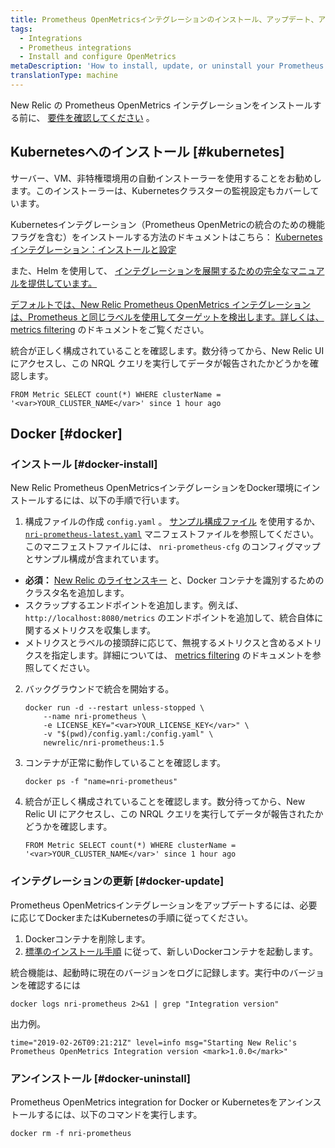 ```yaml
---
title: Prometheus OpenMetricsインテグレーションのインストール、アップデート、アンインストールを行います。
tags:
  - Integrations
  - Prometheus integrations
  - Install and configure OpenMetrics
metaDescription: 'How to install, update, or uninstall your Prometheus OpenMetrics integration with New Relic for your Docker or Kubernetes environment.'
translationType: machine
---
```


New Relic の Prometheus OpenMetrics インテグレーションをインストールする前に、 [要件を確認してください](/docs/integrations/prometheus-integrations/get-started/monitor-prometheus-new-relic#OpenMetrics-Compatibility) 。

## Kubernetesへのインストール [#kubernetes]

サーバー、VM、非特権環境用の自動インストーラーを使用することをお勧めします。このインストーラーは、Kubernetesクラスターの監視設定もカバーしています。

Kubernetesインテグレーション（Prometheus OpenMetricの統合のための機能フラグを含む）をインストールする方法のドキュメントはこちら： [Kubernetesインテグレーション：インストールと設定](/docs/kubernetes-pixie/kubernetes-integration/installation/kubernetes-integration-install-configure)

また、Helm を使用して、 [インテグレーションを展開するための完全なマニュアルを提供しています。](/docs/kubernetes-pixie/kubernetes-integration/installation/install-kubernetes-integration-using-helm)

[](/docs/kubernetes-pixie/kubernetes-integration/installation/install-kubernetes-integration-using-helm)

[デフォルトでは、New Relic Prometheus OpenMetrics インテグレーションは、Prometheus と同じラベルを使用してターゲットを検出します。詳しくは、 ](/docs/kubernetes-pixie/kubernetes-integration/installation/install-kubernetes-integration-using-helm)[metrics filtering](/docs/integrations/prometheus-integrations/configure/filter-prometheus-metrics) のドキュメントをご覧ください。

統合が正しく構成されていることを確認します。数分待ってから、New Relic UI にアクセスし、この NRQL クエリを実行してデータが報告されたかどうかを確認します。

```
FROM Metric SELECT count(*) WHERE clusterName = '<var>YOUR_CLUSTER_NAME</var>' since 1 hour ago
```

## Docker [#docker]

### インストール [#docker-install]

New Relic Prometheus OpenMetricsインテグレーションをDocker環境にインストールするには、以下の手順で行います。

1. 構成ファイルの作成 `config.yaml` 。 [サンプル構成ファイル](/docs/integrations/prometheus-integrations/install-configure/configure-prometheus-openmetrics-integration#example-configuration-file) を使用するか、 [`nri-prometheus-latest.yaml`](https://download.newrelic.com/infrastructure_agent/integrations/kubernetes/nri-prometheus-latest.yaml) マニフェストファイルを参照してください。このマニフェストファイルには、 `nri-prometheus-cfg` のコンフィグマップとサンプル構成が含まれています。

* **必須：** [New Relic のライセンスキー](/docs/apis/intro-apis/new-relic-api-keys/#ingest-license-key) と、Docker コンテナを識別するためのクラスタ名を追加します。
* スクラップするエンドポイントを追加します。例えば、 `http://localhost:8080/metrics` のエンドポイントを追加して、統合自体に関するメトリクスを収集します。
* メトリクスとラベルの接頭辞に応じて、無視するメトリクスと含めるメトリクスを指定します。詳細については、 [metrics filtering](/docs/integrations/prometheus-integrations/configure/filter-prometheus-metrics) のドキュメントを参照してください。

2. バックグラウンドで統合を開始する。

   ```
   docker run -d --restart unless-stopped \
       --name nri-prometheus \
       -e LICENSE_KEY="<var>YOUR_LICENSE_KEY</var>" \
       -v "$(pwd)/config.yaml:/config.yaml" \
       newrelic/nri-prometheus:1.5
   ```

3. コンテナが正常に動作していることを確認します。

   ```
   docker ps -f "name=nri-prometheus"
   ```

4. 統合が正しく構成されていることを確認します。数分待ってから、New Relic UI にアクセスし、この NRQL クエリを実行してデータが報告されたかどうかを確認します。

   ```
   FROM Metric SELECT count(*) WHERE clusterName = '<var>YOUR_CLUSTER_NAME</var>' since 1 hour ago
   ```

### インテグレーションの更新 [#docker-update]

Prometheus OpenMetricsインテグレーションをアップデートするには、必要に応じてDockerまたはKubernetesの手順に従ってください。

1. Dockerコンテナを削除します。
2. [標準のインストール手順](#docker-install) に従って、新しいDockerコンテナを起動します。

統合機能は、起動時に現在のバージョンをログに記録します。実行中のバージョンを確認するには

```
docker logs nri-prometheus 2>&1 | grep "Integration version"
```

出力例。

```
time="2019-02-26T09:21:21Z" level=info msg="Starting New Relic's Prometheus OpenMetrics Integration version <mark>1.0.0</mark>"
```

### アンインストール [#docker-uninstall]

Prometheus OpenMetrics integration for Docker or Kubernetesをアンインストールするには、以下のコマンドを実行します。

```
docker rm -f nri-prometheus
```
